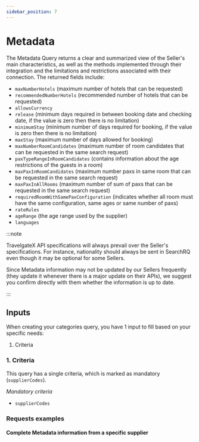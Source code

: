 ```yaml
---
sidebar_position: 7
---
```




# Metadata

The Metadata Query returns a clear and summarized view of the Seller's main characteristics, as well as the methods implemented through their integration and the limitations and restrictions associated with their connection. The returned fields include:

* `maxNumberHotels` (maximum number of hotels that can be requested)
* `recommendedNumberHotels` (recommended number of hotels that can be requested)
* `allowsCurrency`
* `release` (minimum days required in between booking date and checking date, if the value is zero then there is no limitation)
* `minimumStay` (minimum number of days required for booking, if the value is zero then there is no limitation)
* `maxStay` (maximum number of days allowed for booking)
* `maxNumberRoomCandidates` (maximum number of room candidates that can be requested in the same search request)
* `paxTypeRangeInRoomCandidates` (contains information about the age restrictions of the guests in a room)
* `maxPaxInRoomCandidates` (maximum number paxs in same room that can be requested in the same search request)
* `maxPaxInAllRooms` (maximum number of sum of paxs that can be requested in the same search request)
* `requiredRoomWithSamePaxConfiguration` (indicates whether all room must have the same configuration, same ages or same number of paxs)
* `rateRules`
* `ageRange` (the age range used by the supplier)
* `languages` 

:::note

TravelgateX API specifications will always prevail over the Seller's specifications. For instance, nationality should always be sent in SearchRQ even though it may be optional for some Sellers.

Since Metadata information may not be updated by our Sellers frequently (they update it whenever there is a major update on their APIs), we suggest you confirm directly with them whether the information is up to date.

:::

## Inputs

When creating your categories query, you have 1 input to fill based on your specific needs:

1. Criteria

### 1. Criteria    

This query has a single criteria, which is marked as mandatory (`supplierCodes`).

*Mandatory criteria*
* `supplierCodes`

### Requests examples

#### Complete Metadata information from a specific supplier

<GraphqlSample query={metadataQuery} variables={metadataVariables} />
